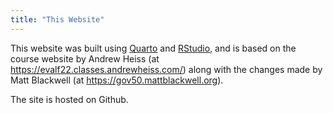 ```yaml
---
title: "This Website"
---
```


This website was built using [Quarto](https://quarto.org/docs/websites/) and [RStudio](https://posit.co/downloads/), and is based on the course website by Andrew Heiss (at [https://evalf22.classes.andrewheiss.com/](https://evalf22.classes.andrewheiss.com/)) along with the changes made by Matt Blackwell (at [https://gov50.mattblackwell.org](https://gov50.mattblackwell.org)). 

The site is hosted on Github.





